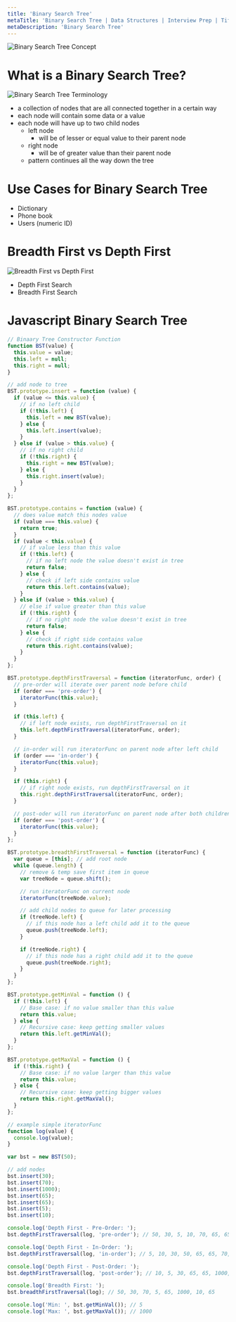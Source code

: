 ```yaml
---
title: 'Binary Search Tree'
metaTitle: 'Binary Search Tree | Data Structures | Interview Prep | Tiffany Lea'
metaDescription: 'Binary Search Tree'
---
```


<img src="/files/images/binary-search-tree-concept.png" alt="Binary Search Tree Concept" />

# What is a Binary Search Tree?

<img src="/files/images/binary-search-tree-terminology.png" alt="Binary Search Tree Terminology" />

- a collection of nodes that are all connected together in a certain way
- each node will contain some data or a value
- each node will have up to two child nodes
  - left node
    - will be of lesser or equal value to their parent node
  - right node
    - will be of greater value than their parent node
  - pattern continues all the way down the tree

# Use Cases for Binary Search Tree

- Dictionary
- Phone book
- Users (numeric ID)

# Breadth First vs Depth First

<img src="/files/images/breadth-first-vs-depth-first.png" alt="Breadth First vs Depth First" />

- <Link to="/data-structures/binary-search-tree/depth-first-search">Depth First Search</Link>
- <Link to="/data-structures/binary-search-tree/breadth-first-search">Breadth First Search</Link>

# Javascript Binary Search Tree

```javascript
// Binaary Tree Constructor Function
function BST(value) {
  this.value = value;
  this.left = null;
  this.right = null;
}

// add node to tree
BST.prototype.insert = function (value) {
  if (value <= this.value) {
    // if no left child
    if (!this.left) {
      this.left = new BST(value);
    } else {
      this.left.insert(value);
    }
  } else if (value > this.value) {
    // if no right child
    if (!this.right) {
      this.right = new BST(value);
    } else {
      this.right.insert(value);
    }
  }
};

BST.prototype.contains = function (value) {
  // does value match this nodes value
  if (value === this.value) {
    return true;
  }
  if (value < this.value) {
    // if value less than this value
    if (!this.left) {
      // if no left node the value doesn't exist in tree
      return false;
    } else {
      // check if left side contains value
      return this.left.contains(value);
    }
  } else if (value > this.value) {
    // else if value greater than this value
    if (!this.right) {
      // if no right node the value doesn't exist in tree
      return false;
    } else {
      // check if right side contains value
      return this.right.contains(value);
    }
  }
};

BST.prototype.depthFirstTraversal = function (iteratorFunc, order) {
  // pre-order will iterate over parent node before child
  if (order === 'pre-order') {
    iteratorFunc(this.value);
  }

  if (this.left) {
    // if left node exists, run depthFirstTraversal on it
    this.left.depthFirstTraversal(iteratorFunc, order);
  }

  // in-order will run iteratorFunc on parent node after left child
  if (order === 'in-order') {
    iteratorFunc(this.value);
  }

  if (this.right) {
    // if right node exists, run depthFirstTraversal on it
    this.right.depthFirstTraversal(iteratorFunc, order);
  }

  // post-oder will run iteratorFunc on parent node after both children
  if (order === 'post-order') {
    iteratorFunc(this.value);
  }
};

BST.prototype.breadthFirstTraversal = function (iteratorFunc) {
  var queue = [this]; // add root node
  while (queue.length) {
    // remove & temp save first item in queue
    var treeNode = queue.shift();

    // run iteratorFunc on current node
    iteratorFunc(treeNode.value);

    // add child nodes to queue for later processing
    if (treeNode.left) {
      // if this node has a left child add it to the queue
      queue.push(treeNode.left);
    }

    if (treeNode.right) {
      // if this node has a right child add it to the queue
      queue.push(treeNode.right);
    }
  }
};

BST.prototype.getMinVal = function () {
  if (!this.left) {
    // Base case: if no value smaller than this value
    return this.value;
  } else {
    // Recursive case: keep getting smaller values
    return this.left.getMinVal();
  }
};

BST.prototype.getMaxVal = function () {
  if (!this.right) {
    // Base case: if no value larger than this value
    return this.value;
  } else {
    // Recursive case: keep getting bigger values
    return this.right.getMaxVal();
  }
};

// example simple iteratorFunc
function log(value) {
  console.log(value);
}

var bst = new BST(50);

// add nodes
bst.insert(30);
bst.insert(70);
bst.insert(1000);
bst.insert(65);
bst.insert(65);
bst.insert(5);
bst.insert(10);

console.log('Depth First - Pre-Order: ');
bst.depthFirstTraversal(log, 'pre-order'); // 50, 30, 5, 10, 70, 65, 65, 1000

console.log('Depth First - In-Order: ');
bst.depthFirstTraversal(log, 'in-order'); // 5, 10, 30, 50, 65, 65, 70, 1000

console.log('Depth First - Post-Order: ');
bst.depthFirstTraversal(log, 'post-order'); // 10, 5, 30, 65, 65, 1000, 70, 50

console.log('Breadth First: ');
bst.breadthFirstTraversal(log); // 50, 30, 70, 5, 65, 1000, 10, 65

console.log('Min: ', bst.getMinVal()); // 5
console.log('Max: ', bst.getMaxVal()); // 1000
```

